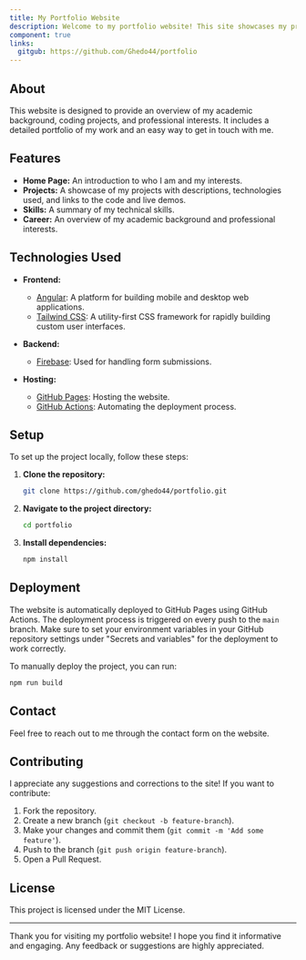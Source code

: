 ```yaml
---
title: My Portfolio Website
description: Welcome to my portfolio website! This site showcases my projects, skills, and background as an Aerospace Engineering student with a passion for coding. It is built using Next.js 15 and Tailwind CSS, hosted on GitHub Pages.
component: true
links:
  gitgub: https://github.com/Ghedo44/portfolio
---
```


## About

This website is designed to provide an overview of my academic background, coding projects, and professional interests. It includes a detailed portfolio of my work and an easy way to get in touch with me.

## Features

- **Home Page:** An introduction to who I am and my interests.
- **Projects:** A showcase of my projects with descriptions, technologies used, and links to the code and live demos.
- **Skills:** A summary of my technical skills.
- **Career:** An overview of my academic background and professional interests.

## Technologies Used

- **Frontend:**
  - [Angular](https://angular.dev/): A platform for building mobile and desktop web applications.
  - [Tailwind CSS](https://tailwindcss.com/): A utility-first CSS framework for rapidly building custom user interfaces.

- **Backend:**
  - [Firebase](https://firebase.google.com/): Used for handling form submissions.

- **Hosting:**
  - [GitHub Pages](https://pages.github.com/): Hosting the website.
  - [GitHub Actions](https://github.com/features/actions): Automating the deployment process.

## Setup

To set up the project locally, follow these steps:

1. **Clone the repository:**
   ```bash
   git clone https://github.com/ghedo44/portfolio.git
   ```

2. **Navigate to the project directory:**
   ```bash
   cd portfolio
   ```

3. **Install dependencies:**
   ```bash
   npm install
   ```


## Deployment

The website is automatically deployed to GitHub Pages using GitHub Actions. The deployment process is triggered on every push to the `main` branch. Make sure to set your environment variables in your GitHub repository settings under "Secrets and variables" for the deployment to work correctly.

To manually deploy the project, you can run:

```bash
npm run build
```

## Contact

Feel free to reach out to me through the contact form on the website.

## Contributing

I appreciate any suggestions and corrections to the site! If you want to contribute:

1. Fork the repository.
2. Create a new branch (`git checkout -b feature-branch`).
3. Make your changes and commit them (`git commit -m 'Add some feature'`).
4. Push to the branch (`git push origin feature-branch`).
5. Open a Pull Request.

## License

This project is licensed under the MIT License.

---

Thank you for visiting my portfolio website! I hope you find it informative and engaging. Any feedback or suggestions are highly appreciated.
